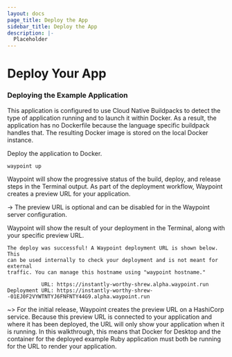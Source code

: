 ```yaml
---
layout: docs
page_title: Deploy the App
sidebar_title: Deploy the App
description: |-
  Placeholder
---
```


# Deploy Your App

### Deploying the Example Application

This application is configured to use Cloud Native Buildpacks to detect the type of application running and to launch it within Docker. As a result, the application has no Dockerfile because the language specific buildpack handles that.
The resulting Docker image is stored on the local Docker instance.

Deploy the application to Docker.

```bash
waypoint up
```

Waypoint will show the progressive status of the build, deploy, and release steps in the Terminal output. As part of the deployment workflow, Waypoint creates a preview URL for your application.

-> The preview URL is optional and can be disabled for in the Waypoint server configuration.

Waypoint will show the result of your deployment in the Terminal, along with your specific preview URL.

```
The deploy was successful! A Waypoint deployment URL is shown below. This
can be used internally to check your deployment and is not meant for external
traffic. You can manage this hostname using "waypoint hostname."

           URL: https://instantly-worthy-shrew.alpha.waypoint.run
Deployment URL: https://instantly-worthy-shrew--01EJ0F2VYWTNTYJ6FNFNTY44G9.alpha.waypoint.run
```

~> For the initial release, Waypoint creates the preview URL on a HashiCorp service. Because this preview URL is connected to your application and where it has been deployed, the URL will only show your application when it is running. In this walkthrough, this means that Docker for Desktop and the container for the deployed example Ruby application must both be running for the URL to render your application.
